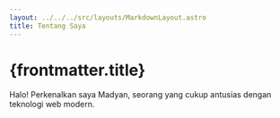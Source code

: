 ```yaml
---
layout: ../../../src/layouts/MarkdownLayout.astro
title: Tentang Saya
---
```


# {frontmatter.title}

Halo! Perkenalkan saya Madyan, seorang yang cukup antusias dengan teknologi web modern.
